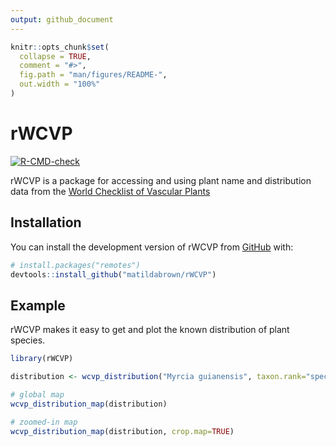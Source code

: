 ```yaml
---
output: github_document
---
```


<!-- README.md is generated from README.Rmd. Please edit that file -->

```r
knitr::opts_chunk$set(
  collapse = TRUE,
  comment = "#>",
  fig.path = "man/figures/README-",
  out.width = "100%"
)
```

# rWCVP

<!-- badges: start -->
<!-- badges: start -->
[![R-CMD-check](https://github.com/matildabrown/rWCVP/workflows/R-CMD-check/badge.svg)](https://github.com/matildabrown/rWCVP/actions)
<!-- badges: end -->

<!-- badges: end -->

rWCVP is a package for accessing and using plant name and distribution data from the [World Checklist of Vascular Plants](https://wcvp.science.kew.org/)

## Installation

You can install the development version of rWCVP from [GitHub](https://github.com/) with:

``` r
# install.packages("remotes")
devtools::install_github("matildabrown/rWCVP")
```

## Example

rWCVP makes it easy to get and plot the known distribution of plant species.

```r
library(rWCVP)

distribution <- wcvp_distribution("Myrcia guianensis", taxon.rank="species")

# global map
wcvp_distribution_map(distribution)

# zoomed-in map
wcvp_distribution_map(distribution, crop.map=TRUE)
```


